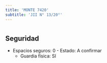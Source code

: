 ```yaml
---
title: 'MONTE 7420'
subtitle: 'JII N° 13/20°'
---
```


#


## Seguridad

*  Espacios seguros: 0 - Estado: A confirmar 
    + Guardia física: SI



